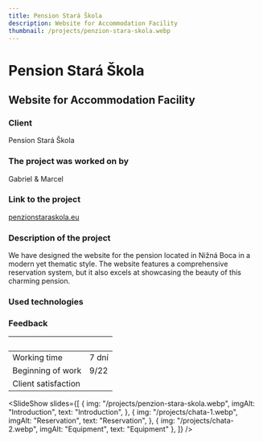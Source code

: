 ```yaml
---
title: Pension Stará Škola
description: Website for Accommodation Facility
thumbnail: /projects/penzion-stara-skola.webp
---
```



# Pension Stará Škola

## Website for Accommodation Facility

### Client

Pension Stará Škola

### The project was worked on by

Gabriel & Marcel

### Link to the project

[penzionstaraskola.eu](https://penzionstaraskola.eu)

### Description of the project

We have designed the website for the pension located in Nižná Boca in a modern yet thematic style. The website features a comprehensive reservation system, but it also excels at showcasing the beauty of this charming pension.

### Used technologies

<div class="not-prose mt-5 flex flex-wrap gap-7">
  <Technology name="Astro" color="#7310a3" size={40}>
    <Icon name="simple-icons:astro" size={40} />
  </Technology>
  <Technology name="TypeScript" color="#3178c6" size={40}>
    <Icon name="logos:typescript-icon" size={40} />
  </Technology>
  <Technology name="React" color="#1adcff" size={40}>
    <Icon name="logos:react" size={40} />
  </Technology>
  <Technology name="tailwindcss" color="#139494" size={40}>
    <Icon name="logos:tailwindcss-icon" size={40} />
  </Technology>
</div>

### Feedback

|                     |                              |
| ------------------- | ---------------------------- |
| Working time        | 7 dní                        |
| Beginning of work   | 9/22                         |
| Client satisfaction | <StarsRating rating={4.5} /> |

<SlideShow
  slides={[
    {
      img: "/projects/penzion-stara-skola.webp",
      imgAlt: "Introduction",
      text: "Introduction",
    },
    {
      img: "/projects/chata-1.webp",
      imgAlt: "Reservation",
      text: "Reservation",
    },
    { img: "/projects/chata-2.webp", imgAlt: "Equipment", text: "Equipment" },
  ]}
/>
